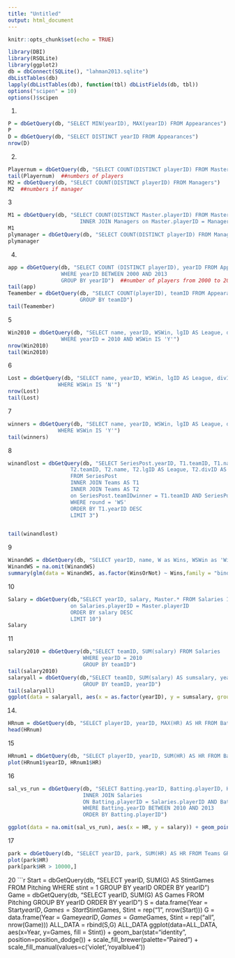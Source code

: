 ```yaml
---
title: "Untitled"
output: html_document
---
```


```r
knitr::opts_chunk$set(echo = TRUE)
```

```r
library(DBI)
library(RSQLite)
library(ggplot2)
db = dbConnect(SQLite(), "lahman2013.sqlite")
dbListTables(db)
lapply(dbListTables(db), function(tbl) dbListFields(db, tbl))
options("scipen" = 10)
options()$scipen
```

1.
```r
P = dbGetQuery(db, "SELECT MIN(yearID), MAX(yearID) FROM Appearances")
P
D = dbGetQuery(db, "SELECT DISTINCT yearID FROM Appearances")
nrow(D)
```
2.
```r
Playernum = dbGetQuery(db, "SELECT COUNT(DISTINCT playerID) FROM Master")
tail(Playernum)  ##numbers of players
M2 = dbGetQuery(db, "SELECT COUNT(DISTINCT playerID) FROM Managers")
M2  ##numbers if manager
```
3
```r
M1 = dbGetQuery(db, "SELECT COUNT(DISTINCT Master.playerID) FROM Master
                       INNER JOIN Managers on Master.playerID = Managers.playerID")
M1
plymanager = dbGetQuery(db, "SELECT COUNT(DISTINCT playerID) FROM Managers WHERE plyrMgr = 'Y'")
plymanager
```

4.
```r
app = dbGetQuery(db, "SELECT COUNT (DISTINCT playerID), yearID FROM Appearances
                 WHERE yearID BETWEEN 2000 AND 2013
                 GROUP BY yearID")  ##number of players from 2000 to 2013
tail(app)
Teamember = dbGetQuery(db, "SELECT COUNT(playerID), teamID FROM Appearances
                       GROUP BY teamID")
tail(Teamember)
```

5
```r
Win2010 = dbGetQuery(db, "SELECT name, yearID, WSWin, lgID AS League, divID AS division  FROM Teams
                 WHERE yearID = 2010 AND WSWin IS 'Y'")
nrow(Win2010)
tail(Win2010)
```
6
```r
Lost = dbGetQuery(db, "SELECT name, yearID, WSWin, lgID AS League, divID AS division FROM Teams
                WHERE WSWin IS 'N'")
nrow(Lost)
tail(Lost)
```

7
```r
winners = dbGetQuery(db, "SELECT name, yearID, WSWin, lgID AS League, divID AS division FROM Teams
                WHERE WSWin IS 'Y'")
tail(winners)
```
8
```r
winandlost = dbGetQuery(db, "SELECT SeriesPost.yearID, T1.teamID, T1.name, T1.lgID AS League, T1.divID AS division,
                    T2.teamID, T2.name, T2.lgID AS League, T2.divID AS division, losses as 'Lost Team Won'
                    FROM SeriesPost
                    INNER JOIN Teams AS T1
                    INNER JOIN Teams AS T2
                    on SeriesPost.teamIDwinner = T1.teamID AND SeriesPost.teamIDloser = T2.teamID AND                                   SeriesPost.yearID = T1.yearID AND SeriesPost.yearID = T2.yearID
                    WHERE round = 'WS' 
                    ORDER BY T1.yearID DESC
                    LIMIT 3")


tail(winandlost)
```
9
```r
WinandWS = dbGetQuery(db, "SELECT yearID, name, W as Wins, WSWin as 'WinsOrNot' FROM Teams ORDER BY yearID ")
WinandWS = na.omit(WinandWS)
summary(glm(data = WinandWS, as.factor(WinsOrNot) ~ Wins,family = "binomial"))
```
10
```r
Salary = dbGetQuery(db,"SELECT yearID, salary, Master.* FROM Salaries INNER JOIN Master
                    on Salaries.playerID = Master.playerID
                    ORDER BY salary DESC
                    LIMIT 10")
Salary
```
11
```r
salary2010 = dbGetQuery(db,"SELECT teamID, SUM(salary) FROM Salaries
                        WHERE yearID = 2010
                        GROUP BY teamID")
tail(salary2010)
salaryall = dbGetQuery(db,"SELECT teamID, SUM(salary) AS sumsalary, yearID FROM Salaries
                        GROUP BY teamID, yearID")
tail(salaryall)
ggplot(data = salaryall, aes(x = as.factor(yearID), y = sumsalary, group = teamID)) + geom_line(aes(col = teamID)) + theme(axis.text.x = element_text(angle = 45, vjust = 1, hjust=1)) + labs(x = "Years", y = "Salary")
```

14.
```r
HRnum = dbGetQuery(db, "SELECT playerID, yearID, MAX(HR) AS HR FROM Batting GROUP BY yearID  ORDER BY HR DESC")
head(HRnum)
```

15
```r
HRnum1 = dbGetQuery(db, "SELECT playerID, yearID, SUM(HR) AS HR FROM Batting GROUP BY yearID")
plot(HRnum1$yearID, HRnum1$HR)
```

16
```r
sal_vs_run = dbGetQuery(db, "SELECT Batting.yearID, Batting.playerID, HR, salary FROM Batting 
                        INNER JOIN Salaries
                        ON Batting.playerID = Salaries.playerID AND Batting.yearID = Salaries.yearID
                        WHERE Batting.yearID BETWEEN 2010 AND 2013
                        ORDER BY Batting.playerID")

ggplot(data = na.omit(sal_vs_run), aes(x = HR, y = salary)) + geom_point(aes(col = yearID)) + geom_smooth()
```

17
```r
park = dbGetQuery(db, "SELECT yearID, park, SUM(HR) AS HR FROM Teams GROUP BY park")
plot(park$HR)
park[park$HR > 10000,]
```


20
```r
Start =  dbGetQuery(db, "SELECT yearID, SUM(G) AS StintGames
                    FROM Pitching WHERE stint = 1
                    GROUP BY yearID
                    ORDER BY yearID")
Game =  dbGetQuery(db, "SELECT yearID, SUM(G) AS Games
                    FROM Pitching GROUP BY yearID
                    ORDER BY yearID")
S = data.frame(Year = Start$yearID, Games = Start$StintGames, Stint = rep("1", nrow(Start)))
G = data.frame(Year = Game$yearID, Games = Game$Games, Stint = rep("all", nrow(Game)))
ALL_DATA = rbind(S,G)
ALL_DATA
ggplot(data=ALL_DATA, aes(x=Year, y=Games, fill = Stint)) + geom_bar(stat="identity", position=position_dodge()) + scale_fill_brewer(palette="Paired") + scale_fill_manual(values=c('violet','royalblue4'))